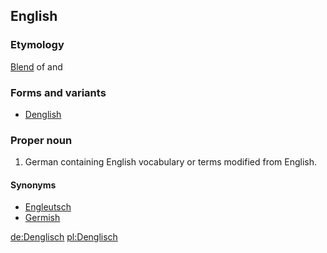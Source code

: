{{wikipedia}}
==English==
===Etymology===
[[blend|Blend]] of {{term|Deutsch|lang=de|German}} and {{term|English}}

===Forms and variants===
* [[Denglish]]

===Proper noun===
{{wikipedia}}
{{en-proper-noun}}

# German containing English vocabulary or terms modified from English.

====Synonyms====
* [[Engleutsch]]
* [[Germish]]

[[de:Denglisch]]
[[pl:Denglisch]]